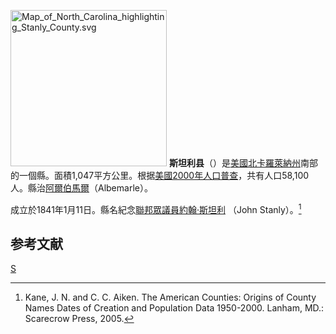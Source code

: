 {{noteTA
|T=zh-hans:斯坦利县 (北卡罗来纳州);zh-hk:斯坦利縣 (北卡羅萊納州);zh-tw:斯坦利郡 (北卡羅萊納州);
|1=zh-hans:县;zh-hk:縣;zh-tw:郡;
}}
[[File:Map_of_North_Carolina_highlighting_Stanly_County.svg|250px]]
'''斯坦利县'''（{{lang-en|Stanly County}}）是[[美國|美國]][[北卡羅萊納州|北卡羅萊納州]]南部的一個縣。面積1,047平方公里。根据[[美國2000年人口普查|美國2000年人口普查]]，共有人口58,100人。縣治[[阿爾伯馬爾_(北卡羅萊納州)|阿爾伯馬爾]]（Albemarle）。

成立於1841年1月11日。縣名紀念[[美國眾議院|聯邦眾議員]][[約翰·斯坦利|約翰·斯坦利]] （John Stanly）。<ref>Kane, J. N. and C. C. Aiken. The American Counties: Origins of County Names Dates of Creation and Population Data 1950-2000. Lanham, MD.: Scarecrow Press, 2005.</ref>

== 参考文献 ==
<div class="references-small">
<references />
</div>

{{North Carolina}}
{{Authority Control}}
[[Category:北卡羅萊納州行政區劃|S]]